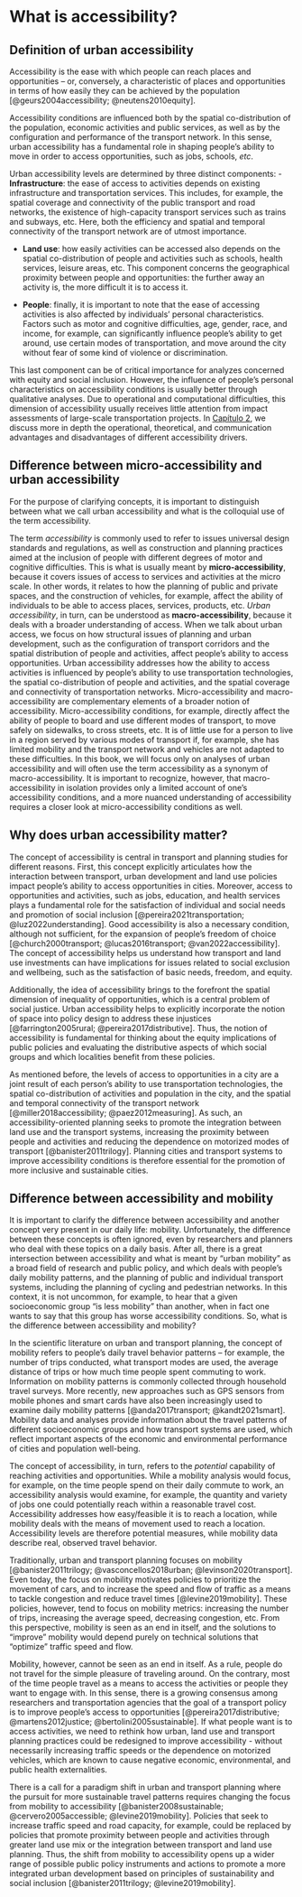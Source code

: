 # What is accessibility?

## Definition of urban accessibility

Accessibility is the ease with which people can reach places and opportunities – or, conversely, a characteristic of places and opportunities in terms of how easily they can be achieved by the population [@geurs2004accessibility; @neutens2010equity].

Accessibility conditions are influenced both by the spatial co-distribution of the population, economic activities and public services, as well as by the configuration and performance of the transport network. In this sense, urban accessibility has a fundamental role in shaping people's ability to move in order to access opportunities, such as jobs, schools, *etc*.

Urban accessibility levels are determined by three distinct components:
- **Infrastructure**: the ease of access to activities depends on existing infrastructure and transportation services. This includes, for example, the spatial coverage and connectivity of the public transport and road networks, the existence of high-capacity transport services such as trains and subways, etc. Here, both the efficiency and spatial and temporal connectivity of the transport network are of utmost importance.

- **Land use**: how easily activities can be accessed also depends on the spatial co-distribution of people and activities such as schools, health services, leisure areas, etc. This component concerns the geographical proximity between people and opportunities: the further away an activity is, the more difficult it is to access it.

- **People**: finally, it is important to note that the ease of accessing activities is also affected by individuals' personal characteristics. Factors such as motor and cognitive difficulties, age, gender, race, and income, for example, can significantly influence people's ability to get around, use certain modes of transportation, and move around the city without fear of some kind of violence or discrimination.

This last component can be of critical importance for analyzes concerned with equity and social inclusion. However, the influence of people's personal characteristics on accessibility conditions is usually better through qualitative analyses. Due to operational and computational difficulties, this dimension of accessibility usually receives little attention from impact assessments of large-scale transportation projects. In [Capítulo 2](2_indicadores.en.qmd), we discuss more in depth the operational, theoretical, and communication advantages and disadvantages of different accessibility drivers.


## Difference between micro-accessibility and urban accessibility

For the purpose of clarifying concepts, it is important to distinguish between what we call urban accessibility and what is the colloquial use of the term accessibility.


The term *accessibility* is commonly used to refer to issues universal design standards and regulations, as well as construction and planning practices aimed at the inclusion of people with different degrees of motor and cognitive difficulties. This is what is usually meant by **micro-accessibility**, because it covers issues of access to services and activities at the micro scale. In other words, it relates to how the planning of public and private spaces, and the construction of vehicles, for example, affect the ability of individuals to be able to access places, services, products, etc.
*Urban accessibility*, in turn, can be understood as **macro-accessibility**, because it deals with a broader understanding of access. When we talk about urban access, we focus on how structural issues of planning and urban development, such as the configuration of transport corridors and the spatial distribution of people and activities, affect people's ability to access opportunities. Urban accessibility addresses how the ability to access activities is influenced by people's ability to use transportation technologies, the spatial co-distribution of people and activities, and the spatial coverage and connectivity of transportation networks.
Micro-accessibility and macro-accessibility are complementary elements of a broader notion of accessibility. Micro-accessibility conditions, for example, directly affect the ability of people to board and use different modes of transport, to move safely on sidewalks, to cross streets, etc. It is of little use for a person to live in a region served by various modes of transport if, for example, she has limited mobility and the transport network and vehicles are not adapted to these difficulties. In this book, we will focus only on analyses of urban accessibility and will often use the term accessibility as a synonym of macro-accessibility. It is important to recognize, however, that macro-accessibility in isolation provides only a limited account of one’s accessibility conditions, and a more nuanced understanding of accessibility requires a closer look at micro-accessibility conditions as well.

## Why does urban accessibility matter?

The concept of accessibility is central in transport and planning studies for different reasons. First, this concept explicitly articulates how the interaction between transport, urban development and land use policies impact people's ability to access opportunities in cities. Moreover, access to opportunities and activities, such as jobs, education, and health services plays a fundamental role for the satisfaction of individual and social needs and promotion of social inclusion [@pereira2021transportation; @luz2022understanding]. Good accessibility is also a necessary condition, although not sufficient, for the expansion of people's freedom of choice [@church2000transport; @lucas2016transport; @van2022accessibility]. The concept of accessibility helps us understand how transport and land use investments can have implications for issues related to social exclusion and wellbeing, such as the satisfaction of basic needs, freedom, and equity.

Additionally, the idea of accessibility brings to the forefront the spatial dimension of inequality of opportunities, which is a central problem of social justice. Urban accessibility helps to explicitly incorporate the notion of space into policy design to address these injustices [@farrington2005rural; @pereira2017distributive]. Thus, the notion of accessibility is fundamental for thinking about the equity implications of public policies and evaluating the distributive aspects of which social groups and which localities benefit from these policies.

As mentioned before, the levels of access to opportunities in a city are a joint result of each person's ability to use transportation technologies, the spatial co-distribution of activities and population in the city, and the spatial and temporal connectivity of the transport network  [@miller2018accessibility; @paez2012measuring]. As such, an accessibility-oriented planning seeks to promote the integration between land use and the transport systems, increasing the proximity between people and activities and reducing the dependence on motorized modes of transport [@banister2011trilogy]. Planning cities and transport systems to improve accessibility conditions is therefore essential for the promotion of more inclusive and sustainable cities.

## Difference between accessibility and mobility

It is important to clarify the difference between accessibility and another concept very present in our daily life: mobility. Unfortunately, the difference between these concepts is often ignored, even by researchers and planners who deal with these topics on a daily basis. After all, there is a great intersection between accessibility and what is meant by "urban mobility" as a broad field of research and public policy, and which deals with people's daily mobility patterns, and the planning of public and individual transport systems, including the planning of cycling and pedestrian networks. In this context, it is not uncommon, for example, to hear that a given socioeconomic group "is less mobility" than another, when in fact one wants to say that this group has worse accessibility conditions. So, what is the difference between accessibility and mobility?

In the scientific literature on urban and transport planning, the concept of mobility refers to people’s daily travel behavior patterns – for example, the number of trips conducted, what transport modes are used, the average distance of trips or how much time people spent commuting to work. Information on mobility patterns is commonly collected through household travel surveys. More recently, new approaches such as GPS sensors from mobile phones and smart cards have also been increasingly used to examine daily mobility patterns [@anda2017transport; @kandt2021smart]. Mobility data and analyses provide information about the travel patterns of different socioeconomic groups and how transport systems are used, which reflect important aspects of the economic and environmental performance of cities and population well-being.

The concept of accessibility, in turn, refers to the *potential* capability of reaching activities and opportunities. While a mobility analysis would focus, for example, on the time people spend on their daily commute to work, an accessibility analysis would examine, for example, the quantity and variety of jobs one could potentially reach within a reasonable travel cost. Accessibility addresses how easy/feasible it is to reach a location, while mobility deals with the means of movement used to reach a location. Accessibility levels are therefore potential measures, while mobility data describe real, observed travel behavior.

Traditionally, urban and transport planning focuses on mobility [@banister2011trilogy; @vasconcellos2018urban; @levinson2020transport]. Even today, the focus on mobility motivates policies to prioritize the movement of cars, and to increase the speed and flow of traffic as a means to tackle congestion and reduce travel times [@levine2019mobility]. These policies, however, tend to focus on mobility metrics: increasing the number of trips, increasing the average speed, decreasing congestion, etc. From this perspective, mobility is seen as an end in itself, and the solutions to "improve" mobility would depend purely on technical solutions that "optimize" traffic speed and flow.

Mobility, however, cannot be seen as an end in itself. As a rule, people do not travel for the simple pleasure of traveling around. On the contrary, most of the time people travel as a means to access the activities or people they want to engage with. In this sense, there is a growing consensus among researchers and transportation agencies that the goal of a transport policy is to improve people’s access to opportunities [@pereira2017distributive; @martens2012justice; @bertolini2005sustainable]. If what people want is to access activities, we need to rethink how urban, land use and transport planning practices could be redesigned to improve accessibility - without necessarily increasing traffic speeds or the dependence on motorized vehicles, which are known to cause negative economic, environmental, and public health externalities.

There is a call for a paradigm shift in urban and transport planning where the pursuit for more sustainable travel patterns requires changing the focus from mobility to accessibility [@banister2008sustainable; @cervero2005accessible; @levine2019mobility]. Policies that seek to increase traffic speed and road capacity, for example, could be replaced by policies that promote proximity between people and activities through greater land use mix or the integration between transport and land use planning. Thus, the shift from mobility to accessibility opens up a wider range of possible public policy instruments and actions to promote a more integrated urban development based on principles of sustainability and social inclusion [@banister2011trilogy; @levine2019mobility].

